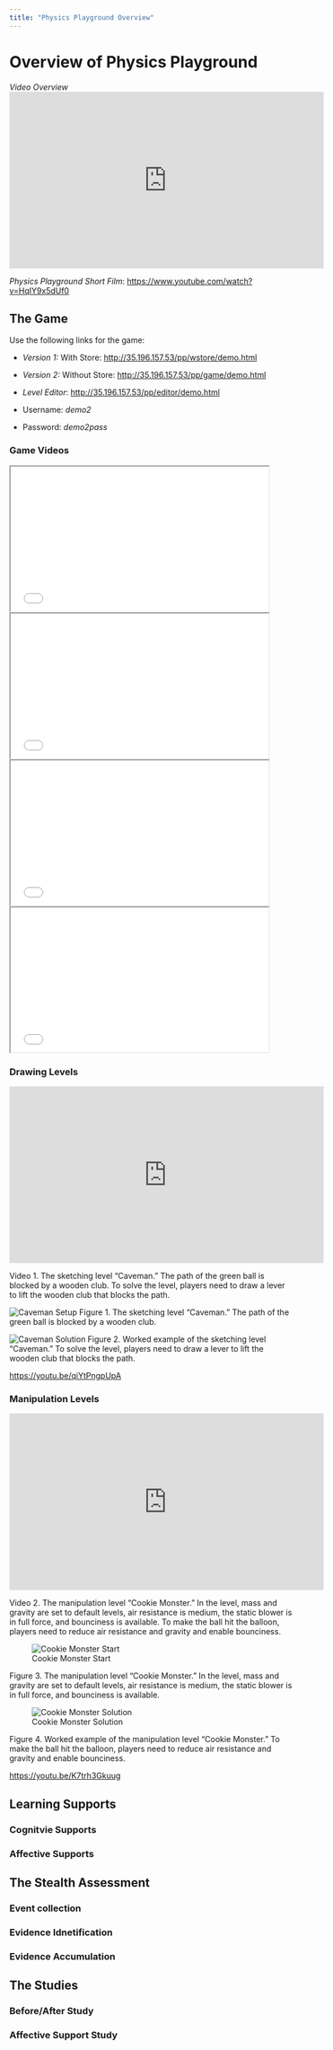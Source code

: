 ```yaml
---
title: "Physics Playground Overview"
---
```


# Overview of Physics Playground

_Video Overview_
<iframe width="560" height="315" src="https://www.youtube.com/embed/RRR2vBzCIQQ" title="YouTube video player" frameborder="0" allow="accelerometer; autoplay; clipboard-write; encrypted-media; gyroscope; picture-in-picture; web-share" allowfullscreen></iframe>

_Physics Playground Short Film_: <https://www.youtube.com/watch?v=HqIY9x5dUf0>


## The Game

Use the following links for the game:

* _Version 1:_ With Store: <http://35.196.157.53/pp/wstore/demo.html>
* _Version 2:_ Without Store: <http://35.196.157.53/pp/game/demo.html>
* _Level Editor_: <http://35.196.157.53/pp/editor/demo.html>

* Username: _demo2_
* Password: _demo2pass_


### Game Videos

<iframe src="//www.youtube.com/embed/HqIY9x5dUf0" width="460" height="258" allowfullscreen="allowfullscreen" data-mce-fragment="1"></iframe>

<iframe src="//www.youtube.com/embed/RRR2vBzCIQQ" width="460" height="258" allowfullscreen="allowfullscreen"></iframe>

<iframe src="//www.youtube.com/embed/jZ2bVhcWv1g" width="460" height="258" allowfullscreen="allowfullscreen"></iframe>

<iframe src="//www.youtube.com/embed/YCLTSPmkp2o" width="460" height="258" allowfullscreen="allowfullscreen"></iframe>




### Drawing Levels

<iframe src="https://www.youtube.com/embed/qiYtPngpUpA" width="560" height="315" frameborder="0" allowfullscreen="allowfullscreen"></iframe>

Video 1. The sketching level “Caveman.” The path of the green ball is blocked by a wooden club. To solve the level, players need to draw a lever to lift the wooden club that blocks the path.

![Caveman Setup](img/1.png)
Figure 1. The sketching level “Caveman.” The path of the green ball is blocked by a wooden club.

![Caveman Solution](img/2.png)
Figure 2. Worked example of the sketching level “Caveman.” To solve the level, players need to draw a lever to lift the wooden club that blocks the path.

<a href="https://youtu.be/qiYtPngpUpA">https://youtu.be/qiYtPngpUpA</a>


### Manipulation Levels

<iframe src="https://www.youtube.com/embed/K7trh3Gkuug" width="560" height="315" frameborder="0" allowfullscreen="allowfullscreen"></iframe>

Video 2. The manipulation level “Cookie Monster.” In the level, mass and gravity are set to default levels, air resistance is medium, the static blower is in full force, and bounciness is available. To make the ball hit the balloon, players need to reduce air resistance and gravity and enable bounciness.

![Cookie Monster Start](img/3.png)

Figure 3. The manipulation level “Cookie Monster.” In the level, mass and gravity are set to default levels, air resistance is medium, the static blower is in full force, and bounciness is available.

![Cookie Monster Solution](4.png)

Figure 4. Worked example of the manipulation level “Cookie Monster.” To make the ball hit the balloon, players need to reduce air resistance and gravity and enable bounciness.

<a href="https://youtu.be/K7trh3Gkuug">https://youtu.be/K7trh3Gkuug</a>


## Learning Supports

### Cognitvie Supports

### Affective Supports

## The Stealth Assessment

### Event collection

### Evidence Idnetification

### Evidence Accumulation

## The Studies

### Before/After Study

### Affective Support Study

